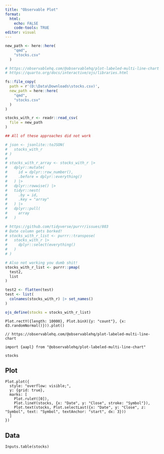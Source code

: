 ```yaml
---
title: "Observable Plot"
format: 
  html:
    echo: FALSE
    code-tools: TRUE
editor: visual
---
```


```r
new_path <- here::here(
    "qmd",
    "stocks.csv"
  )
```

```r
# https://observablehq.com/@observablehq/plot-labeled-multi-line-chart
# https://quarto.org/docs/interactive/ojs/libraries.html

fs::file_copy(
  path = r'(D:\Data\Downloads\stocks.csv)',
  new_path = here::here(
    "qmd",
    "stocks.csv"
  )
)
```

```r
stocks_with_r <- readr::read_csv(
  file = new_path
)

## All of these approaches did not work

# json <- jsonlite::toJSON(
#   stocks_with_r
# )
# 
# stocks_with_r_array <- stocks_with_r |> 
#   dplyr::mutate(
#     id = dplyr::row_number(),
#     .before = dplyr::everything()
#   ) |> 
#   dplyr::rowwise() |> 
#   tidyr::nest(
#     .by = id,
#     .key = "array"
#   ) |> 
#   dplyr::pull(
#     array
#   )

# https://github.com/tidyverse/purrr/issues/803
# Date column gets borked!
# stocks_with_r_list <- purrr::transpose(
#   stocks_with_r |> 
#     dplyr::select(everything()
#   )
# )

# Also not working you dumb shit!
stocks_with_r_list <- purrr::pmap(
  test2,
  list
)

test2 <- flatten(test)
test <- list(
  colnames(stocks_with_r) |> set_names()
)

ojs_define(stocks = stocks_with_r_list)
```


```ojs
Plot.rectY({length: 10000}, Plot.binX({y: "count"}, {x: d3.randomNormal()})).plot()
```

```ojs
// https://observablehq.com/@observablehq/plot-labeled-multi-line-chart

import {aapl} from "@observablehq/plot-labeled-multi-line-chart"

stocks
```

::: panel-tabset

## Plot

```ojs

Plot.plot({
  style: "overflow: visible;",
  y: {grid: true},
  marks: [
    Plot.ruleY([0]),
    Plot.lineY(stocks, {x: "Date", y: "Close", stroke: "Symbol"}),
    Plot.text(stocks, Plot.selectLast({x: "Date", y: "Close", z: "Symbol", text: "Symbol", textAnchor: "start", dx: 3}))
  ]
})

```

## Data

```ojs
Inputs.table(stocks)
```

:::
